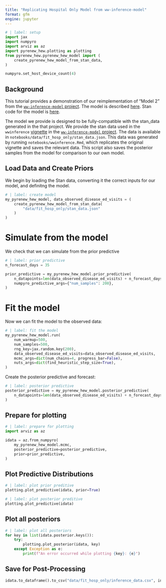 ```yaml
---
title: "Replicating Hospital Only Model from ww-inference-model"
format: gfm
engine: jupyter
---
```


```python
# | label: setup
import jax
import numpyro
import arviz as az
import pyrenew_hew.plotting as plotting
from pyrenew_hew.pyrenew_hew_model import (
    create_pyrenew_hew_model_from_stan_data,
)

numpyro.set_host_device_count(4)
```

## Background

This tutorial provides a demonstration of our reimplementation of "Model 2" from the [`ww-inference-model` project](https://github.com/CDCgov/ww-inference-model).
The model is described [here](https://github.com/CDCgov/ww-inference-model/blob/main/model_definition.md).
Stan code for the model is [here](https://github.com/CDCgov/ww-inference-model/blob/main/inst/stan/wwinference.stan).

The model we provide is designed to be fully-compatible with the stan_data generated in the that project.
We provide the stan data used in the `wwinference` [vignette](https://github.com/CDCgov/ww-inference-model/blob/main/vignettes/wwinference.Rmd) in the [`ww-inference-model` project](https://github.com/CDCgov/ww-inference-model).
The data is available in `notebooks/data/fit_hosp_only/stan_data.json`.
This data was generated by running `notebooks/wwinference.Rmd`, which replicates the original vignette and saves the relevant data.
This script also saves the posterior samples from the model for comparison to our own model.

## Load Data and Create Priors

We begin by loading the Stan data, converting it the correct inputs for our model, and definitng the model.

```python
# | label: create model
my_pyrenew_hew_model, data_observed_disease_ed_visits = (
    create_pyrenew_hew_model_from_stan_data(
        "data/fit_hosp_only/stan_data.json"
    )
)
```

# Simulate from the model

We check that we can simulate from the prior predictive
```python
# | label: prior predictive
n_forecast_days = 35

prior_predictive = my_pyrenew_hew_model.prior_predictive(
    n_datapoints=len(data_observed_disease_ed_visits) + n_forecast_days,
    numpyro_predictive_args={"num_samples": 200},
)
```

# Fit the model

Now we can fit the model to the observed data:
```python
# | label: fit the model
my_pyrenew_hew_model.run(
    num_warmup=500,
    num_samples=500,
    rng_key=jax.random.key(200),
    data_observed_disease_ed_visits=data_observed_disease_ed_visits,
    mcmc_args=dict(num_chains=4, progress_bar=False),
    nuts_args=dict(find_heuristic_step_size=True),
)
```

Create the posterior predictive and forecast:

```python
# | label: posterior predictive
posterior_predictive = my_pyrenew_hew_model.posterior_predictive(
    n_datapoints=len(data_observed_disease_ed_visits) + n_forecast_days
)
```

## Prepare for plotting

```python
# | label: prepare for plotting
import arviz as az

idata = az.from_numpyro(
    my_pyrenew_hew_model.mcmc,
    posterior_predictive=posterior_predictive,
    prior=prior_predictive,
)
```

## Plot Predictive Distributions

```python
# | label: plot prior preditive
plotting.plot_predictive(idata, prior=True)
```

```python
# | label: plot posterior preditive
plotting.plot_predictive(idata)
```

## Plot all posteriors

```python
# | label: plot all posteriors
for key in list(idata.posterior.keys()):
    try:
        plotting.plot_posterior(idata, key)
    except Exception as e:
        print(f"An error occurred while plotting {key}: {e}")
```

## Save for Post-Processing

```python
idata.to_dataframe().to_csv("data/fit_hosp_only/inference_data.csv", index=False)
```
